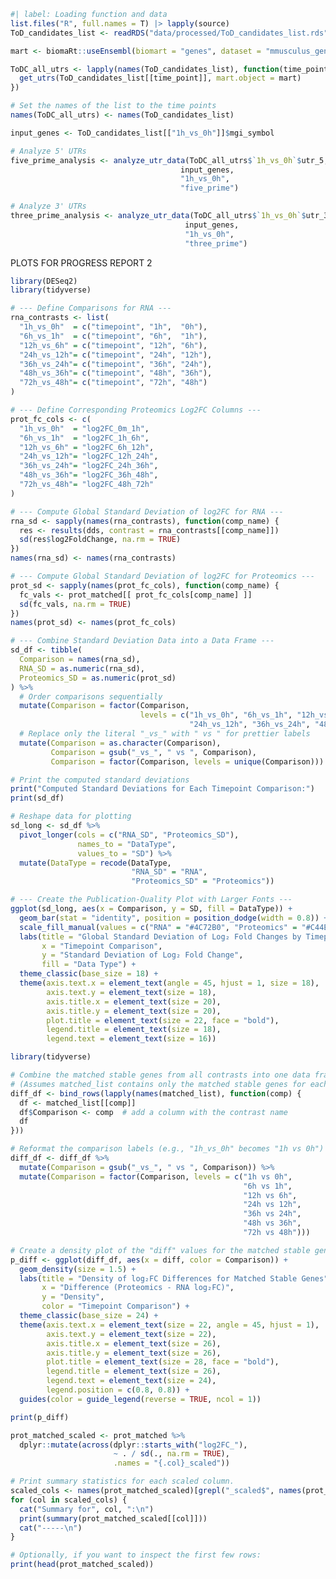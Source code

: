 ```r
#| label: Loading function and data
list.files("R", full.names = T) |> lapply(source)
ToD_candidates_list <- readRDS("data/processed/ToD_candidates_list.rds")
```

```r
mart <- biomaRt::useEnsembl(biomart = "genes", dataset = "mmusculus_gene_ensembl")

ToDC_all_utrs <- lapply(names(ToD_candidates_list), function(time_point) {
  get_utrs(ToD_candidates_list[[time_point]], mart.object = mart)
})

# Set the names of the list to the time points
names(ToDC_all_utrs) <- names(ToD_candidates_list)
```


```r
input_genes <- ToD_candidates_list[["1h_vs_0h"]]$mgi_symbol

# Analyze 5' UTRs
five_prime_analysis <- analyze_utr_data(ToDC_all_utrs$`1h_vs_0h`$utr_5, 
                                      input_genes, 
                                      "1h_vs_0h", 
                                      "five_prime")

# Analyze 3' UTRs
three_prime_analysis <- analyze_utr_data(ToDC_all_utrs$`1h_vs_0h`$utr_3, 
                                       input_genes, 
                                       "1h_vs_0h", 
                                       "three_prime")
```

























PLOTS FOR PROGRESS REPORT 2


```r
library(DESeq2)
library(tidyverse)

# --- Define Comparisons for RNA ---
rna_contrasts <- list(
  "1h_vs_0h"  = c("timepoint", "1h",  "0h"),
  "6h_vs_1h"  = c("timepoint", "6h",  "1h"),
  "12h_vs_6h" = c("timepoint", "12h", "6h"),
  "24h_vs_12h"= c("timepoint", "24h", "12h"),
  "36h_vs_24h"= c("timepoint", "36h", "24h"),
  "48h_vs_36h"= c("timepoint", "48h", "36h"),
  "72h_vs_48h"= c("timepoint", "72h", "48h")
)

# --- Define Corresponding Proteomics Log2FC Columns ---
prot_fc_cols <- c(
  "1h_vs_0h"  = "log2FC_0m_1h",
  "6h_vs_1h"  = "log2FC_1h_6h",
  "12h_vs_6h" = "log2FC_6h_12h",
  "24h_vs_12h"= "log2FC_12h_24h",
  "36h_vs_24h"= "log2FC_24h_36h",
  "48h_vs_36h"= "log2FC_36h_48h",
  "72h_vs_48h"= "log2FC_48h_72h"
)

# --- Compute Global Standard Deviation of log2FC for RNA ---
rna_sd <- sapply(names(rna_contrasts), function(comp_name) {
  res <- results(dds, contrast = rna_contrasts[[comp_name]])
  sd(res$log2FoldChange, na.rm = TRUE)
})
names(rna_sd) <- names(rna_contrasts)

# --- Compute Global Standard Deviation of log2FC for Proteomics ---
prot_sd <- sapply(names(prot_fc_cols), function(comp_name) {
  fc_vals <- prot_matched[[ prot_fc_cols[comp_name] ]]
  sd(fc_vals, na.rm = TRUE)
})
names(prot_sd) <- names(prot_fc_cols)

# --- Combine Standard Deviation Data into a Data Frame ---
sd_df <- tibble(
  Comparison = names(rna_sd),
  RNA_SD = as.numeric(rna_sd),
  Proteomics_SD = as.numeric(prot_sd)
) %>%
  # Order comparisons sequentially
  mutate(Comparison = factor(Comparison, 
                             levels = c("1h_vs_0h", "6h_vs_1h", "12h_vs_6h",
                                        "24h_vs_12h", "36h_vs_24h", "48h_vs_36h", "72h_vs_48h"))) %>%
  # Replace only the literal "_vs_" with " vs " for prettier labels
  mutate(Comparison = as.character(Comparison),
         Comparison = gsub("_vs_", " vs ", Comparison),
         Comparison = factor(Comparison, levels = unique(Comparison)))

# Print the computed standard deviations
print("Computed Standard Deviations for Each Timepoint Comparison:")
print(sd_df)

# Reshape data for plotting
sd_long <- sd_df %>%
  pivot_longer(cols = c("RNA_SD", "Proteomics_SD"),
               names_to = "DataType",
               values_to = "SD") %>%
  mutate(DataType = recode(DataType, 
                           "RNA_SD" = "RNA", 
                           "Proteomics_SD" = "Proteomics"))

# --- Create the Publication-Quality Plot with Larger Fonts ---
ggplot(sd_long, aes(x = Comparison, y = SD, fill = DataType)) +
  geom_bar(stat = "identity", position = position_dodge(width = 0.8)) +
  scale_fill_manual(values = c("RNA" = "#4C72B0", "Proteomics" = "#C44E52")) +
  labs(title = "Global Standard Deviation of Log₂ Fold Changes by Timepoint Comparison",
       x = "Timepoint Comparison",
       y = "Standard Deviation of Log₂ Fold Change",
       fill = "Data Type") +
  theme_classic(base_size = 18) +
  theme(axis.text.x = element_text(angle = 45, hjust = 1, size = 18),
        axis.text.y = element_text(size = 18),
        axis.title.x = element_text(size = 20),
        axis.title.y = element_text(size = 20),
        plot.title = element_text(size = 22, face = "bold"),
        legend.title = element_text(size = 18),
        legend.text = element_text(size = 16))
```



```r
library(tidyverse)

# Combine the matched stable genes from all contrasts into one data frame.
# (Assumes matched_list contains only the matched stable genes for each contrast.)
diff_df <- bind_rows(lapply(names(matched_list), function(comp) {
  df <- matched_list[[comp]]
  df$Comparison <- comp  # add a column with the contrast name
  df
}))

# Reformat the comparison labels (e.g., "1h_vs_0h" becomes "1h vs 0h") and set the factor levels in order.
diff_df <- diff_df %>%
  mutate(Comparison = gsub("_vs_", " vs ", Comparison)) %>%
  mutate(Comparison = factor(Comparison, levels = c("1h vs 0h", 
                                                    "6h vs 1h", 
                                                    "12h vs 6h", 
                                                    "24h vs 12h", 
                                                    "36h vs 24h", 
                                                    "48h vs 36h", 
                                                    "72h vs 48h")))

# Create a density plot of the "diff" values for the matched stable genes.
p_diff <- ggplot(diff_df, aes(x = diff, color = Comparison)) +
  geom_density(size = 1.5) +
  labs(title = "Density of log₂FC Differences for Matched Stable Genes",
       x = "Difference (Proteomics - RNA log₂FC)",
       y = "Density",
       color = "Timepoint Comparison") +
  theme_classic(base_size = 24) +
  theme(axis.text.x = element_text(size = 22, angle = 45, hjust = 1),
        axis.text.y = element_text(size = 22),
        axis.title.x = element_text(size = 26),
        axis.title.y = element_text(size = 26),
        plot.title = element_text(size = 28, face = "bold"),
        legend.title = element_text(size = 26),
        legend.text = element_text(size = 24),
        legend.position = c(0.8, 0.8)) +
  guides(color = guide_legend(reverse = TRUE, ncol = 1))

print(p_diff)
```


```r

prot_matched_scaled <- prot_matched %>%
  dplyr::mutate(across(dplyr::starts_with("log2FC_"),
                       ~ . / sd(., na.rm = TRUE),
                       .names = "{.col}_scaled"))

# Print summary statistics for each scaled column.
scaled_cols <- names(prot_matched_scaled)[grepl("_scaled$", names(prot_matched_scaled))]
for (col in scaled_cols) {
  cat("Summary for", col, ":\n")
  print(summary(prot_matched_scaled[[col]]))
  cat("-----\n")
}

# Optionally, if you want to inspect the first few rows:
print(head(prot_matched_scaled))
```